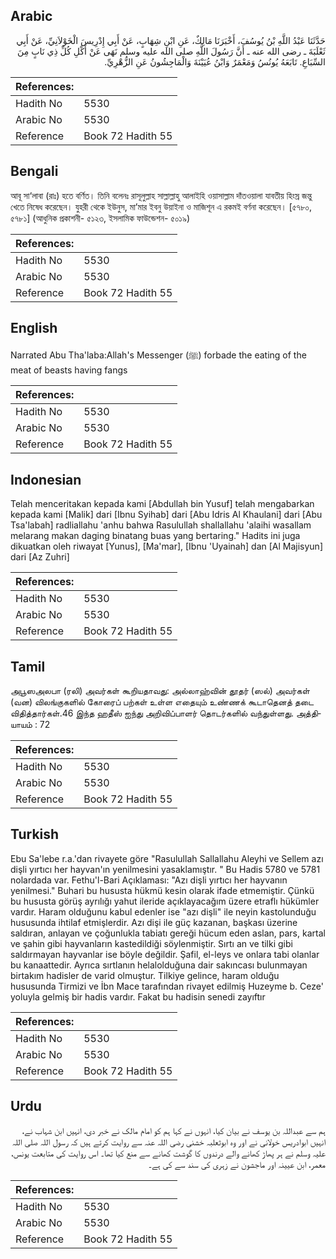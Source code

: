 ## Arabic


<div dir="rtl" lang="ar" style={{fontSize:'larger',backgroundColor:'#f8f9fa',padding:20}}>
حَدَّثَنَا عَبْدُ اللَّهِ بْنُ يُوسُفَ، أَخْبَرَنَا مَالِكٌ، عَنِ ابْنِ شِهَابٍ، عَنْ أَبِي إِدْرِيسَ الْخَوْلاَنِيِّ، عَنْ أَبِي ثَعْلَبَةَ ـ رضى الله عنه ـ أَنَّ رَسُولَ اللَّهِ صلى الله عليه وسلم نَهَى عَنْ أَكْلِ كُلِّ ذِي نَابٍ مِنَ السِّبَاعِ‏.‏ تَابَعَهُ يُونُسُ وَمَعْمَرٌ وَابْنُ عُيَيْنَةَ وَالْمَاجِشُونُ عَنِ الزُّهْرِيِّ‏.‏
</div>
<div style={{backgroundColor:'#f8f9fa',padding:20, marginBottom: 10}}><table> <thead> <tr> <th>References:</th> <th></th> </tr> </thead> <tbody><tr><td>Hadith No</td><td>5530</td></tr><tr><td>Arabic No</td><td>5530</td></tr><tr><td>Reference</td><td>Book 72 Hadith 55</td></tr></tbody></table></div>

## Bengali


<div dir="ltr" lang="bn" style={{fontSize:'larger',backgroundColor:'#f8f9fa',padding:20}}>
আবূ সা‘লাবা (রাঃ) হতে বর্ণিত। তিনি বলেনঃ রাসূলুল্লাহ সাল্লাল্লাহু আলাইহি ওয়াসাল্লাম দাঁতওয়ালা যাবতীয় হিংস্র জন্তু খেতে নিষেধ করেছেন। যুহরী থেকে ইউনুস, মা’মার ইবনু উয়াইনা ও মাজিশূন এ রকমই বর্ণনা করেছেন। [৫৭৮০, ৫৭৮১] (আধুনিক প্রকাশনী- ৫১২৩, ইসলামিক ফাউন্ডেশন- ৫০১৯)
</div>
<div style={{backgroundColor:'#f8f9fa',padding:20, marginBottom: 10}}><table> <thead> <tr> <th>References:</th> <th></th> </tr> </thead> <tbody><tr><td>Hadith No</td><td>5530</td></tr><tr><td>Arabic No</td><td>5530</td></tr><tr><td>Reference</td><td>Book 72 Hadith 55</td></tr></tbody></table></div>

## English


<div dir="ltr" lang="en" style={{fontSize:'larger',backgroundColor:'#f8f9fa',padding:20}}>
Narrated Abu Tha'laba:Allah's Messenger (ﷺ) forbade the eating of the meat of beasts having fangs
</div>
<div style={{backgroundColor:'#f8f9fa',padding:20, marginBottom: 10}}><table> <thead> <tr> <th>References:</th> <th></th> </tr> </thead> <tbody><tr><td>Hadith No</td><td>5530</td></tr><tr><td>Arabic No</td><td>5530</td></tr><tr><td>Reference</td><td>Book 72 Hadith 55</td></tr></tbody></table></div>

## Indonesian


<div dir="ltr" lang="id" style={{fontSize:'larger',backgroundColor:'#f8f9fa',padding:20}}>
Telah menceritakan kepada kami [Abdullah bin Yusuf] telah mengabarkan kepada kami [Malik] dari [Ibnu Syihab] dari [Abu Idris Al Khaulani] dari [Abu Tsa'labah] radliallahu 'anhu bahwa Rasulullah shallallahu 'alaihi wasallam melarang makan daging binatang buas yang bertaring." Hadits ini juga dikuatkan oleh riwayat [Yunus], [Ma'mar], [Ibnu 'Uyainah] dan [Al Majisyun] dari [Az Zuhri]
</div>
<div style={{backgroundColor:'#f8f9fa',padding:20, marginBottom: 10}}><table> <thead> <tr> <th>References:</th> <th></th> </tr> </thead> <tbody><tr><td>Hadith No</td><td>5530</td></tr><tr><td>Arabic No</td><td>5530</td></tr><tr><td>Reference</td><td>Book 72 Hadith 55</td></tr></tbody></table></div>

## Tamil


<div dir="ltr" lang="ta" style={{fontSize:'larger',backgroundColor:'#f8f9fa',padding:20}}>
அபூஸஅலபா (ரலி) அவர்கள் கூறியதாவது: அல்லாஹ்வின் தூதர் (ஸல்) அவர்கள் (வன) விலங்குகளில் கோரைப் பற்கள் உள்ள எதையும் உண்ணக் கூடாதெனத் தடை விதித்தார்கள்.46 இந்த ஹதீஸ் ஐந்து அறிவிப்பாளர் தொடர்களில் வந்துள்ளது. அத்தியாயம் : 72
</div>
<div style={{backgroundColor:'#f8f9fa',padding:20, marginBottom: 10}}><table> <thead> <tr> <th>References:</th> <th></th> </tr> </thead> <tbody><tr><td>Hadith No</td><td>5530</td></tr><tr><td>Arabic No</td><td>5530</td></tr><tr><td>Reference</td><td>Book 72 Hadith 55</td></tr></tbody></table></div>

## Turkish


<div dir="ltr" lang="tr" style={{fontSize:'larger',backgroundColor:'#f8f9fa',padding:20}}>
Ebu Sa'lebe r.a.'dan rivayete göre "Rasulullah Sallallahu Aleyhi ve Sellem azı dişli yırtıcı her hayvan'ın yenilmesini yasaklamıştır. " Bu Hadis 5780 ve 5781 nolardada var. Fethu'l-Bari Açıklaması: "Azı dişli yırtıcı her hayvanın yenilmesi." Buhari bu hususta hükmü kesin olarak ifade etmemiştir. Çünkü bu hususta görüş ayrılığı yahut ileride açıklayacağım üzere etraflı hükümler vardır. Haram olduğunu kabul edenler ise "azı dişli" ile neyin kastolunduğu hususunda ihtilaf etmişlerdir. Azı dişi ile güç kazanan, başkası üzerine saldıran, anlayan ve çoğunlukla tabiatı gereği hücum eden aslan, pars, kartal ve şahin gibi hayvanların kastedildiği söylenmiştir. Sırtı an ve tilki gibi saldırmayan hayvanlar ise böyle değildir. Şafil, el-leys ve onlara tabi olanlar bu kanaattedir. Ayrıca sırtlanın helalolduğuna dair sakıncası bulunmayan birtakım hadisler de varid olmuştur. Tilkiye gelince, haram olduğu hususunda Tirmizi ve İbn Mace tarafından rivayet edilmiş Huzeyme b. Ceze' yoluyla gelmiş bir hadis vardır. Fakat bu hadisin senedi zayıftır
</div>
<div style={{backgroundColor:'#f8f9fa',padding:20, marginBottom: 10}}><table> <thead> <tr> <th>References:</th> <th></th> </tr> </thead> <tbody><tr><td>Hadith No</td><td>5530</td></tr><tr><td>Arabic No</td><td>5530</td></tr><tr><td>Reference</td><td>Book 72 Hadith 55</td></tr></tbody></table></div>

## Urdu


<div dir="rtl" lang="ur" style={{fontSize:'larger',backgroundColor:'#f8f9fa',padding:20}}>
ہم سے عبداللہ بن یوسف نے بیان کیا، انہوں نے کہا ہم کو امام مالک نے خبر دی، انہیں ابن شہاب نے، انہیں ابوادریس خولانی نے اور وہ ابوثعلبہ خشنی رضی اللہ عنہ سے روایت کرتے ہیں کہ رسول اللہ صلی اللہ علیہ وسلم نے ہر پھاڑ کھانے والے درندوں کا گوشت کھانے سے منع کیا تھا۔ اس روایت کی متابعت یونس، معمر، ابن عیینہ اور ماجشون نے زہری کی سند سے کی ہے۔
</div>
<div style={{backgroundColor:'#f8f9fa',padding:20, marginBottom: 10}}><table> <thead> <tr> <th>References:</th> <th></th> </tr> </thead> <tbody><tr><td>Hadith No</td><td>5530</td></tr><tr><td>Arabic No</td><td>5530</td></tr><tr><td>Reference</td><td>Book 72 Hadith 55</td></tr></tbody></table></div>